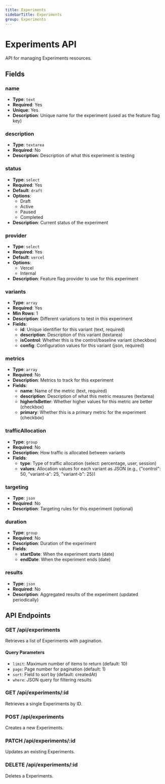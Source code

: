 ```yaml
---
title: Experiments
sidebarTitle: Experiments
group: Experiments
---
```


# Experiments API

API for managing Experiments resources.

## Fields

### name
- **Type**: `text`
- **Required**: Yes
- **Unique**: Yes
- **Description**: Unique name for the experiment (used as the feature flag key)

### description
- **Type**: `textarea`
- **Required**: No
- **Description**: Description of what this experiment is testing

### status
- **Type**: `select`
- **Required**: Yes
- **Default**: `draft`
- **Options**: 
  - Draft
  - Active
  - Paused
  - Completed
- **Description**: Current status of the experiment

### provider
- **Type**: `select`
- **Required**: Yes
- **Default**: `vercel`
- **Options**:
  - Vercel
  - Internal
- **Description**: Feature flag provider to use for this experiment

### variants
- **Type**: `array`
- **Required**: Yes
- **Min Rows**: 1
- **Description**: Different variations to test in this experiment
- **Fields**:
  - **id**: Unique identifier for this variant (text, required)
  - **description**: Description of this variant (textarea)
  - **isControl**: Whether this is the control/baseline variant (checkbox)
  - **config**: Configuration values for this variant (json, required)

### metrics
- **Type**: `array`
- **Required**: No
- **Description**: Metrics to track for this experiment
- **Fields**:
  - **name**: Name of the metric (text, required)
  - **description**: Description of what this metric measures (textarea)
  - **higherIsBetter**: Whether higher values for this metric are better (checkbox)
  - **primary**: Whether this is a primary metric for the experiment (checkbox)

### trafficAllocation
- **Type**: `group`
- **Required**: No
- **Description**: How traffic is allocated between variants
- **Fields**:
  - **type**: Type of traffic allocation (select: percentage, user, session)
  - **values**: Allocation values for each variant as JSON (e.g., {"control": 50, "variant-a": 25, "variant-b": 25})

### targeting
- **Type**: `json`
- **Required**: No
- **Description**: Targeting rules for this experiment (optional)

### duration
- **Type**: `group`
- **Required**: No
- **Description**: Duration of the experiment
- **Fields**:
  - **startDate**: When the experiment starts (date)
  - **endDate**: When the experiment ends (date)

### results
- **Type**: `json`
- **Required**: No
- **Description**: Aggregated results of the experiment (updated periodically)



## API Endpoints

### GET /api/experiments
Retrieves a list of Experiments with pagination.

#### Query Parameters
- `limit`: Maximum number of items to return (default: 10)
- `page`: Page number for pagination (default: 1)
- `sort`: Field to sort by (default: createdAt)
- `where`: JSON query for filtering results

### GET /api/experiments/:id
Retrieves a single Experiments by ID.

### POST /api/experiments
Creates a new Experiments.

### PATCH /api/experiments/:id
Updates an existing Experiments.

### DELETE /api/experiments/:id
Deletes a Experiments.

